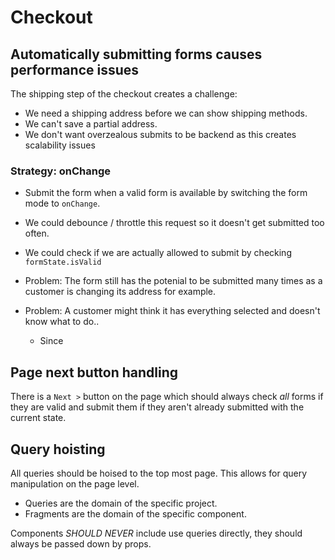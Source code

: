 # Checkout

## Automatically submitting forms causes performance issues

The shipping step of the checkout creates a challenge:

- We need a shipping address before we can show shipping methods.
- We can't save a partial address.
- We don't want overzealous submits to be backend as this creates scalability
  issues

### Strategy: onChange

- Submit the form when a valid form is available by switching the form mode to
  `onChange`.
- We could debounce / throttle this request so it doesn't get submitted too
  often.
- We could check if we are actually allowed to submit by checking
  `formState.isValid`

- Problem: The form still has the potenial to be submitted many times as a
  customer is changing its address for example.
- Problem: A customer might think it has everything selected and doesn't know
  what to do..
  - Since

## Page next button handling

There is a `Next >` button on the page which should always check _all_ forms if
they are valid and submit them if they aren't already submitted with the current
state.

## Query hoisting

All queries should be hoised to the top most page. This allows for query
manipulation on the page level.

- Queries are the domain of the specific project.
- Fragments are the domain of the specific component.

Components _SHOULD NEVER_ include use queries directly, they should always be
passed down by props.
